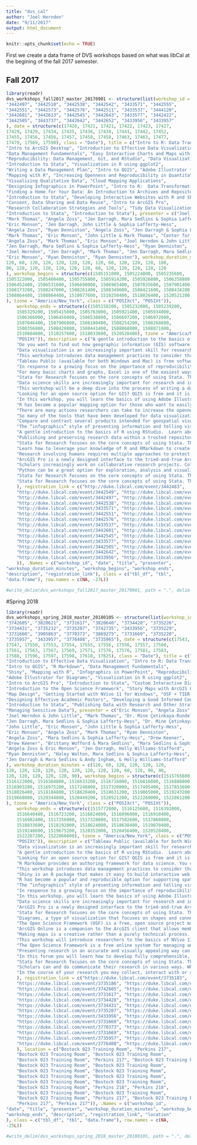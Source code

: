 ```yaml
---
title: "dvs_cal"
author: "Joel Herndon"
date: "9/11/2017"
output: html_document
---
```


```r
knitr::opts_chunk$set(echo = TRUE)
```
First we create a data frame of DVS workshops based on what was libCal at the begining of the fall 2017 semester.



## Fall 2017
```r
library(readr)
dvs_workshops_fall2017_master_20170901 <- structure(list(workshop_id = c("3442483", "3442549", "3442491", 
"3442497", "3442510", "3442538", "3442542", "3433571", "3442555", 
"3442551", "3442573", "3442576", "3442511", "3433537", "3444120", 
"3442601", "3442613", "3442545", "3442643", "3433577", "3442422", 
"3442505", "3443737", "3442642", "3442652", "3433956", "3433957"
), date = structure(c(17420, 17421, 17421, 17422, 17423, 17427, 
17429, 17429, 17434, 17435, 17436, 17438, 17441, 17442, 17452, 
17455, 17456, 17456, 17457, 17458, 17458, 17463, 17463, 17477, 
17479, 17569, 17598), class = "Date"), title = c("Intro to R: Data Transformations, Analysis, and Data Structures", 
"Intro to ArcGIS Desktop", "Introduction to Effective Data Visualization", 
"Data Management Fundamentals", "Easy Interactive Charts and Maps with Tableau", 
"Reproducibility: Data Management, Git, and RStudio", "Data Visualization with Excel", 
"Introduction to Stata", "Visualization in R using ggplot2", 
"Writing a Data Management Plan", "Intro to QGIS", "Adobe Illustrator to Enhance Charts and Graphs", 
"Mapping with R", "Increasing Openness and Reproducibility in Quantitative Research", 
"Visualizing Qualitative Data", "Cloud Mapping Applications", 
"Designing Infographics in PowerPoint", "Intro to R:  Data Transformations, Analysis, and Data Structures", 
"Finding a Home for Your Data: An Introduction to Archives and Repositories", 
"Introduction to Stata", "Developing Interactive Websites with R and Shiny", 
"Consent, Data Sharing and Data Reuse", "Intro to ArcGIS Pro", 
"Research Collaboration Strategies and Tools", "Tidy Data Visualization with Python", 
"Introduction to Stata", "Introduction to Stata"), presenter = c("Joel Herndon & John Little", 
"Mark Thomas", "Angela Zoss", "Jen Darragh, Mara Sedlins & Sophia Lafferty-Hess", 
"Eric Monson", "Jen Darragh, John Little & Sophia Lafferty-Hess", 
"Angela Zoss", "Ryan Denniston", "Angela Zoss", "Jen Darragh & Sophia Lafferty-Hess", 
"Mark Thomas", "Eric Monson", "John Little & Mark Thomas", "Center for Open Science", 
"Angela Zoss", "Mark Thomas", "Eric Monson", "Joel Herndon & John Little", 
"Jen Darragh, Mara Sedlins & Sophia Lafferty-Hess", "Ryan Denniston", 
"Joel Herndon", "Jen Darragh", "Mark Thomas", "Jen Darragh, Mara Sedlins & Sophia Lafferty-Hess", 
"Eric Monson", "Ryan Denniston", "Ryan Denniston"), workshop_duration_minutes = c(120, 
120, 60, 120, 120, 120, 120, 120, 120, 60, 120, 120, 120, 180, 
90, 120, 120, 120, 120, 120, 120, 60, 120, 120, 120, 120, 120
), workshop_begins = structure(c(1505151000, 1505224800, 1505235600, 
1505322000, 1505408400, 1505755800, 1505914200, 1505926800, 1506358800, 
1506452400, 1506531600, 1506690000, 1506965400, 1507035600, 1507901400, 
1508173200, 1508247000, 1508261400, 1508349600, 1508421600, 1508434200, 
1508864400, 1508864400, 1510077600, 1510250400, 1518026400, 1520521200
), tzone = "America/New_York", class = c("POSIXct", "POSIXt")), 
    workshop_ends = structure(c(1505158200, 1505232000, 1505239200, 
    1505329200, 1505415600, 1505763000, 1505921400, 1505934000, 
    1506366000, 1506456000, 1506538800, 1506697200, 1506972600, 
    1507046400, 1507906800, 1508180400, 1508254200, 1508268600, 
    1508356800, 1508428800, 1508441400, 1508868000, 1508871600, 
    1510084800, 1510257600, 1518033600, 1520528400), tzone = "America/New_York", class = c("POSIXct", 
    "POSIXt")), description = c("A gentle introduction to the basics of R using RStudio.  Learn about managing your R projects, data types, variable assignments, data structures, and packages such as tidyverse (dplyR) and ggvis.", 
    "Do you want to find out how geographic information (GIS) software can aid your research? This class will provide an overview of how ArcGIS Desktop software can help you analyze or visualize digital data that has a locational component, as well as discuss starting points for obtaining data. Examples will focus on social science data, but attendees are encouraged to ask questions regarding their own needs and will be welcome to make one-on-one appointments later for more focused instruction.", 
    "Data visualization is an increasingly important skill for researchers in all disciplines, but design skills are seldom taught explicitly.  This talk will focus on a few basic design principles than can help you improve your visualizations, regardless of your discipline or choice of software.  We will cover effective design choices for visualization and how to get started when visualizing your data.", 
    "This workshop introduces data management practices to consider throughout the research lifecycle: planning, organization, documentation, storage and backup, sharing, citation, and preservation. The workshop will offer an overview of general recommendations that are relevant across disciplines and will point attendees to additional resources at Duke and beyond.", 
    "Tableau Public (available for both Windows and Mac) is free software that allows individuals to quickly and easily explore their data with a wide variety of visual representations, as well as create interactive web-based visualization dashboards. This workshop will focus on using Tableau Public to create data visualizations, starting with an overview of how the program thinks about data, common data manipulation and loading, and the terminology used. Activities will include a sample data visualization and mapping project, which will give people hands-on experience using Tableau’s basic chart types and dashboard creation tools. We will also discuss publishing to the Tableau Public web server and related services and tools, like the full Tableau Desktop application (free for full-time students).", 
    "In response to a growing focus on the importance of reproducibility, replication, and transparency in the research endeavor, scholars are adapting their practices and learning new skills and tools. This workshop will introduce some general data management strategies that can increase the reproducibility of your work. You will also learn through hands-on exercises how to harness two specific tools, git and RStudio, to support the execution of more reproducible research projects. Git is a powerful version control system and RStudio is an open-source statistical software program. No previous experience with Git or R is required for this workshop.", 
    "For many basic charts and graphs, Excel is one of the easiest ways to create a data visualization.  Figuring out how to get Excel to produce exactly the chart you want, however, can be a bit of a headache.  In this workshop, we will learn how to create and modify many different charts within Excel, in addition to learning how PivotTables can help arrange the data in the best way for the chart we want.", 
    "Stata for Research focuses on the core concepts of using Stata. This workshop provides a hands on overview of how to load, manage, and analyze data using Stata. The workshop will also include a brief introduction to Stata graphics as well. No previous experience with Stata is required.", 
    "Data science skills are increasingly important for research and industry projects.  With complex data science projects, however, come complex needs for understanding and communicating analysis processes and results.  Ultimately, an analyst's data science toolbox is incomplete without visualization skills.  Incorporating effective visualizations directly into the analysis tool you are using can facilitate quick data exploration, streamline your research process, and improve the reproducibility of your research.", 
    "This workshop will be a deep dive into the process of writing a data management plan (DMP) using the DMPTool. To make the most of this workshop, attendees are encouraged to bring a “live” DMP that they are ready to begin or are currently in the process of writing.  Attendees without active DMPs may write a “test” DMP based on who they would typically apply to for research funding.  The “test” DMP can then serve as a useful reference when it is time to write a live plan. The instructors (both Research Data Management Consultants) will be on-hand to provide individual help during the writing portion of the workshop as needed and, following the workshop, are available to review plans through the DMPTool at any point up to final submission. ", 
    "Looking for an open source option for GIS? QGIS is free and it is one alternative to using ArcGIS. In this workshop we will demonstrate how to import and analyze data in QGIS and discuss the benefits of using QGIS over other GIS software. In the process, we'll go over some general GIS concepts such as layers, types of GIS files, and projections.", 
    "In this workshop, you will learn the basics of using Adobe Illustrator, the professional standard in vector graphics software, for fine-tuning charts and graphs created in other programs like Excel, Matlab and R. Many people avoid using Illustrator because of its steep learning curve, but you will see that once you know a few basic tools, it is quite easy to give all your work a consistent look, extra highlights and annotations, and that professional edge. There are no prerequisites – we will start with the basics. (Note that the material presented here is a more complete and expanded treatment of the last section of my previous Illustrator workshops where chart modification always got squeezed into the last half-hour, which was not enough time.)", 
    "R has become a popular mapping option for those who want to easily switch between spatial and statistical analysis and reproduce/share the code easily.  This workshop will demonstrate how to import and view shapefiles, run statistical analysis, and create a leaflet map which can be used online.  Prerequisites: Intro to R: Data Transformations, Analysis, and Data Structures.  Please attend this workshop or watch the video. Knowledge of GIS concepts is recommended.", 
    "There are many actions researchers can take to increase the openness and reproducibility of their work. Please join us for a workshop, hosted by the Center for Open Science, to learn easy, practical steps researchers can take to increase the reproducibility of their work. The workshop will be hands-on. Using example studies, attendees will actively participate in creating a reproducible project from start to finish. Topics covered include project documentation, version control, pre-analysis plans, and open source tools like the Open Science Framework.", 
    "So many of the tools that have been developed for data visualization focus on data that are in spreadsheet format, especially data that are number-heavy.  For qualitative research, numerical data may not be the primary focus, or the numerical data may be difficult to visualize for other reasons.  This workshop will explore some of the complications of trying to visualize qualitative data, walking through examples of different types of qualitative data projects and the visualizations that have been produced from those projects.  Exercises will help attendees work through the process of developing visualizations for sample qualitative projects.  The workshop will include recommendations for tools that may be useful, but we will focus more on the process of identifying possible visual elements within a qualitative data project than on a specific software application.", 
    "Compare and contrast several products intended for geospatial visualization (e.g., a map to embed in a blog or PowerPoint, or for a poster session) and, in some cases, for GIS data analysis.  We'll focus on ArcGIS Online, which is a companion to the ArcGIS client that allows members of a group to store and share spatial data online, and that can be used independently or in conjunction with the ArcGIS client.  Also, we'll touch on several other cloud-based options for creating simple maps for sharing.", 
    "The “infographics” style of presenting information and telling visual stories is popular both for internal reporting and for trying to reach and teach the general public. There are many desktop and online tools that can be used to compose static infographics, but we will focus on Microsoft PowerPoint because so many people have free access to it on campus and already have some comfort with it as a visual communications tool. This workshop will give a brief introduction to graphic design and storytelling principles, as well as hands-on practice with using PowerPoint to create icons and other vector shapes to combine with text and visualizations to tell compelling and eye-catching data stories. There are no prerequisites, but some experience using PowerPoint will be helpful.", 
    "A gentle introduction to the basics of R using RStudio.  Learn about managing your R projects, data types, variable assignments, data structures, and packages such as tidyverse (dplyR) and ggvis.", 
    "Publishing and preserving research data within a trusted repository helps researchers comply with funder and journal data sharing policies, supports the discovery of and access to data, and can result in more visibility and higher impact for research projects. This workshop will provide an overview of the different types of repositories and the overall role of repositories within the data sharing landscape. Key repositories in various disciplines will be explored, and attendees will learn about resources for locating and assessing repositories. Attendees will also have an opportunity to locate appropriate repositories for their own research. ", 
    "Stata for Research focuses on the core concepts of using Stata. This workshop provides a hands on overview of how to load, manage, and analyze data using Stata. The workshop will also include a brief introduction to Stata graphics as well. No previous experience with Stata is required.", 
    "Learn how to leverage your knowledge of R and RMarkdown to create compelling, interactive website and interactive documents using the Shiny web application framework.  Shiny makes it easy to transition from desktop based analysis and visualizations to interactive websites without having to learn HTML, CSS, and javascript.  This workshop provides an overview of the shiny framework along with examples and exercises designed to build confidence in developing shiny based documents and websites.  ", 
    "Research involving humans requires multiple approaches to protect participants’ anonymity. If you are planning to (or are required to) share your human subjects’ data outside of your original project team, or plan to re-use data you collected previously for a new research project, you will need to design a consent form/consent protocol that properly addresses these situations.  This workshop will present various research scenarios with examples of how consent protocols should be developed.", 
    "ArcGIS Pro is a newly designed interface to the tried-and-true ArcGIS desktop software. It has essentially the same functions, but with more of a MS-Office interface. As a native 64-bit program, it also has superior performance. There are a few nice feature enhancements such as multiple layouts in a single project.  It's more fully integrated with ArcGIS Online, and users will need to have created an Duke ArcGIS Online account. An administrator will activate your ArcGIS Pro license after you've created an ArcGIS Online account.", 
    "Scholars increasingly work on collaborative research projects. Collaborative projects often bring together partners across disciplines, institutions, and sectors. These projects present opportunities for innovation but also raise challenges for the development of efficient and effective workflows and the management of data. This workshop will examine considerations for collaborative research and present some strategies for developing and documenting workflows as well as methods for storing and sharing data. We will also look at some tools (i.e., Box, OSF, PRDN, etc.) available at Duke that can be used to support these types of projects. ", 
    "Python can be a great option for exploration, analysis and visualization of tabular data, like spreadsheets and CSV files, if you know which tools to use and how to get started. This workshop will take you through some practical examples of using Python and the Pandas module inside a Jupyter notebook, to load data, transform it into a standard “tidy” format, and visualize it with Seaborn (or another similar module). There are no prerequisites for this workshop – familiarity with the Python programming language is not required, but you will probably find it easier to follow if you have a little coding experience since we will not be giving an overview of the language itself. Instead, the focus will be on learning how to use the language through conceptual understanding and recipes for specific, commonly-useful tasks.", 
    "Stata for Research focuses on the core concepts of using Stata. This workshop provides a hands on overview of how to load, manage, and analyze data using Stata. The workshop will also include a brief introduction to Stata graphics as well. No previous experience with Stata is required.", 
    "Stata for Research focuses on the core concepts of using Stata. This workshop provides a hands on overview of how to load, manage, and analyze data using Stata. The workshop will also include a brief introduction to Stata graphics as well. No previous experience with Stata is required."
    ), registration_link = c("http://duke.libcal.com/event/3442483", 
    "http://duke.libcal.com/event/3442549", "http://duke.libcal.com/event/3442491", 
    "http://duke.libcal.com/event/3442497", "http://duke.libcal.com/event/3442510", 
    "http://duke.libcal.com/event/3442538", "http://duke.libcal.com/event/3442542", 
    "http://duke.libcal.com/event/3433571", "http://duke.libcal.com/event/3442555", 
    "http://duke.libcal.com/event/3442551", "http://duke.libcal.com/event/3442573", 
    "http://duke.libcal.com/event/3442576", "http://duke.libcal.com/event/3442511", 
    "http://duke.libcal.com/event/3433537", "http://duke.libcal.com/event/3444120", 
    "http://duke.libcal.com/event/3442601", "http://duke.libcal.com/event/3442613", 
    "http://duke.libcal.com/event/3442545", "http://duke.libcal.com/event/3442643", 
    "http://duke.libcal.com/event/3433577", "http://duke.libcal.com/event/3442422", 
    "http://duke.libcal.com/event/3442505", "http://duke.libcal.com/event/3443737", 
    "http://duke.libcal.com/event/3442642", "http://duke.libcal.com/event/3442652", 
    "http://duke.libcal.com/event/3433956", "http://duke.libcal.com/event/3433957"
    )), .Names = c("workshop_id", "date", "title", "presenter", 
"workshop_duration_minutes", "workshop_begins", "workshop_ends", 
"description", "registration_link"), class = c("tbl_df", "tbl", 
"data.frame"), row.names = c(NA, -27L))

#write_delim(dvs_workshops_fall2017_master_20170901, path = ".", delim = "\t")
```


#Spring 2018

```r
library(readr)
dvs_workshops_spring_2018_master_20180105 <- structure(list(workshop_id = c("3735183", "3735186", "3734408", 
"3742605", "3820621", "3731617", "3820640", "3734428", "3735226", 
"3734431", "3735232", "3735207", "3742735", "3433956", "3735229", 
"3731660", "3905863", "3770373", "3869275", "3731669", "3735220", 
"3735957", "3433957", "3776408", "3735965"), date = structure(c(17543, 
17547, 17550, 17553, 17554, 17555, 17556, 17556, 17557, 17560, 
17561, 17563, 17567, 17569, 17571, 17576, 17576, 17581, 17583, 
17588, 17596, 17597, 17598, 17618, 17625), class = "Date"), title = c("Easy Charts and Maps with Tableau", 
"Introduction to Effective Data Visualization", "Intro to R: Data Transformations, Analysis, and Data Structures", 
"Intro to QGIS", "R Markdown", "Data Management Fundamentals", 
"Shiny", "Mapping with R", "Infographics in PowerPoint", "Reproducibility: Data Management, Git, and RStudio", 
"Adobe Illustrator for Diagrams", "Visualization in R using ggplot2", 
"Intro to ArcGIS Pro", "Introduction to Stata", "Custom Interactive Diagrams in LucidChart", 
"Introduction to the Open Science Framework", "Story Maps with ArcGIS Online", 
"Map Design", "Getting Started with NVivo 11 for Windows", "OSF + TIER Protocol: Designing a reproducible workflow", 
"Designing Effective Academic Posters", "Developing a Good Informed Consent Process", 
"Introduction to Stata", "Publishing Data with Research and Other Strategies for Increasing Your Impact", 
"Managing Sensitive Data"), presenter = c("Eric Monson", "Angela Zoss", 
"Joel Herndon & John Little", "Mark Thomas", "Dr. Mine Çetinkaya-Rundel", 
"Jen Darragh, Mara Sedlins & Sophia Lafferty-Hess", "Dr. Mine Çetinkaya-Rundel", 
"John Little", "Eric Monson", "John Little & Sophia Lafferty-Hess", 
"Eric Monson", "Angela Zoss", "Mark Thomas", "Ryan Denniston", 
"Angela Zoss", "Mara Sedlins & Sophia Lafferty-Hess", "Drew Keener", 
"Drew Keener", "Brittany Wofford & Mara Sedlins", "Mara Sedlins & Sophia Lafferty-Hess", 
"Angela Zoss & Eric Monson", "Jen Darragh, Holly Williams-Stafford", 
"Ryan Denniston", "Haley Walton, Mara Sedlins & Sophia Lafferty-Hess", 
"Jen Darragh & Mara Sedlins & Andy Ingham, & Holly Williams-Stafford"
), workshop_duration_minutes = c(120, 60, 120, 120, 120, 120, 
120, 120, 120, 120, 120, 120, 120, 120, 120, 60, 120, 90, 90, 
120, 120, 120, 120, 120, 90), workshop_begins = structure(c(1515765600, 
1516122000, 1516384800, 1516633200, 1516716000, 1516816800, 1516888800, 
1516903200, 1516975200, 1517248800, 1517320800, 1517495400, 1517853600, 
1518026400, 1518184800, 1518620400, 1518631200, 1519065000, 1519243200, 
1519668000, 1520344800, 1520449200, 1520521200, 1522260000, 1522861200
), tzone = "America/New_York", class = c("POSIXct", "POSIXt")), 
    workshop_ends = structure(c(1515772800, 1516125600, 1516392000, 
    1516640400, 1516723200, 1516824000, 1516896000, 1516910400, 
    1516982400, 1517256000, 1517328000, 1517502600, 1517860800, 
    1518033600, 1518192000, 1518624000, 1518638400, 1519070400, 
    1519248600, 1519675200, 1520352000, 1520456400, 1520528400, 
    1522267200, 1522866600), tzone = "America/New_York", class = c("POSIXct", 
    "POSIXt")), description = c("Tableau Public (available for both Windows and Mac) is free software that allows individuals to quickly and easily explore their data with a wide variety of visual representations, as well as create interactive web-based visualization dashboards. This workshop will focus on using Tableau Public to create data visualizations, starting with an overview of how the program thinks about data, common data manipulation and loading, and the terminology used. Activities will include a sample data visualization and mapping project, which will give people hands-on experience using Tableau’s basic chart types and dashboard creation tools. We will also discuss publishing to the Tableau Public web server and related services and tools, like the full Tableau Desktop application (free for full-time students).", 
    "Data visualization is an increasingly important skill for researchers in all disciplines, but design skills are seldom taught explicitly.  This talk will focus on a few basic design principles than can help you improve your visualizations, regardless of your discipline or choice of software.  We will cover effective design choices for visualization and how to get started when visualizing your data.", 
    "A gentle introduction to the basics of R using RStudio.  Learn about managing your R projects, data types, variable assignments, data structures, and packages such as tidyverse (dplyR) and ggvis.", 
    "Looking for an open source option for GIS? QGIS is free and it is one alternative to using ArcGIS. In this workshop we will demonstrate how to import and analyze data in QGIS and discuss the benefits of using QGIS over other GIS software. In the process, we'll go over some general GIS concepts such as layers, types of GIS files, and projections.", 
    "R Markdown provides an authoring framework for data science. You can use a single R Markdown file to both save and execute code or generate high quality reports that can be shared with an audience. This hands-on workshop will demonstrate the how to create fully reproducible static and dynamic R Markdown reports in a variety of output formats and will provide tips and tricks for customization.", 
    "This workshop introduces data management practices to consider throughout the research lifecycle: planning, organization, documentation, storage and backup, sharing, citation, and preservation. The workshop will offer an overview of general recommendations that are relevant across disciplines and will point attendees to additional resources at Duke and beyond.", 
    "Shiny is an R package that makes it easy to build interactive web apps straight from R. You can host standalone apps on a webpage or embed them in R Markdown documents or build dashboards. This workshop will introduce you to the basics of building web applications with Shiny, essentials of reactive programming, and how to customize and deploy your apps for others to use.", 
    "R has become a popular and reproducible option for supporting spatial and statistical analysis. This hands-on workshop will demonstrate how to plot x/y coordinates; how to generate thematic chloropleths with US Census and other federal data; import, view and produce shapefiles; and create leaflet maps for viewing on the web.", 
    "The “infographics” style of presenting information and telling visual stories is popular both for internal reporting and for trying to reach and teach the general public. There are many desktop and online tools that can be used to compose static infographics, but we will focus on Microsoft PowerPoint because so many people have free access to it on campus and already have some comfort with it as a visual communications tool. This workshop will give a brief introduction to graphic design and storytelling principles, as well as hands-on practice with using PowerPoint to create icons and other vector shapes to combine with text and visualizations to tell compelling and eye-catching data stories. There are no prerequisites, but some experience using PowerPoint will be helpful.", 
    "In response to a growing focus on the importance of reproducibility, replication, and transparency in the research endeavor, scholars are adapting their practices and learning new skills and tools. This workshop will introduce some general data management strategies that can increase the reproducibility of your work. You will also learn through hands-on exercises how to harness two specific tools, git and RStudio, to support the execution of more reproducible research projects. Git is a powerful version control system and RStudio is an open-source statistical software program. ", 
    "In this workshop, you will learn the basics of using Adobe Illustrator, the professional standard in vector graphics software for creating diagrams and infographics. Many people avoid using it because of its steep learning curve, but you will see that it is quite easy to combine simple shapes to create interesting and clear diagrams, and to give all your work that professional edge. There are no prerequisites.", 
    "Data science skills are increasingly important for research and industry projects.  With complex data science projects, however, come complex needs for understanding and communicating analysis processes and results.  Ultimately, an analyst's data science toolbox is incomplete without visualization skills.  Incorporating effective visualizations directly into the analysis tool you are using can facilitate quick data exploration, streamline your research process, and improve the reproducibility of your research.", 
    "ArcGIS Pro is a newly designed interface to the tried-and-true ArcGIS desktop software. It has essentially the same functions, but with more of a MS-Office interface. As a native 64-bit program, it also has superior performance. There are a few nice feature enhancements such as multiple layouts in a single project.  It's more fully integrated with ArcGIS Online, and users will need to have created an Duke ArcGIS Online account. An administrator will activate your ArcGIS Pro license after you've created an ArcGIS Online account.", 
    "Stata for Research focuses on the core concepts of using Stata. This workshop provides a hands on overview of how to load, manage, and analyze data using Stata. The workshop will also include a brief introduction to Stata graphics as well. No previous experience with Stata is required.", 
    "Diagrams, a type of visualization that focuses on shapes and connectors, can be used to visualize a structure, process, or concept.  Diagrams can be created in any standard graphic design or drawing programs, but there are only a few general diagramming tools that are specially designed to assist with spacial arrangement and shape choice, and many of those tools focus on creating static, print-based diagrams. LucidChart, available to members of the Duke community, can create engaging diagrams with interactive components that can be shared and embedded online. ", 
    "The Open Science Framework (OSF) is a free, open source project management tool developed and maintained by the Center for Open Science. The OSF can help scholars manage their workflow, organize their materials, and share all or part of a project with the broader research community. This workshop will demonstrate some of the key functionalities of the tool including how to structure your materials, manage permissions, version content, integrate with third-party tools (such as Box, GitHub, or Mendeley), share materials, register projects, and track usage. ", 
    "ArcGIS Online is a companion to the ArcGIS client that allows members of a group to store and share spatial data online and to perform GIS analysis in a browser environment. It can be used independently or in conjunction with an ArcGIS client. We'll focus on its Story Maps, which provide a way to disseminate a finished product in an interactive web interface. The audience doesn't need to know or have access to any ArcGIS products. Story Maps allow the integration of other media (photos, text, videos) and allow following changes over space and time.", 
    "Making maps is a creative rather than a purely technical process. Even if you can expertly use the latest and most advanced tools, you still have to make design decisions based on your specific audience, data, and goals. This workshop will present an overview of concepts in cartography and provide practical techniques for creating effective, visually appealing maps. We will explore design principles by analyzing plenty of examples. No specific software experience or GIS knowledge is required.", 
    "This workshop will introduce researchers to the basics of NVivo 11 Pro for Windows, a qualitative data analysis software. Participants will learn the foundations needed to begin analyzing data in NVivo. Topics will include how to import data, create nodes and code, and  run basic queries. Although Mac users are welcome to attend, this workshop will primarily focus on using NVivo in the Windows environment, though we will discuss some of the differences between the two versions of the software.", 
    "The Open Science Framework is a free online system for managing and sharing research materials throughout the research cycle, and the TIER Protocol is a workflow for maintaining well-organized documentation of your data and analyses. This workshop will introduce you to key features of the OSF and demonstrate how it can be used in conjunction with TIER to facilitate reproducible research practices, collaboration, and best practices in data management.", 
    "Presenting research in an accurate and visually appealing way can have a huge impact on the communication of research to a broader audience. Academic posters are some of the most visual outputs of a research project, and becoming familiar with good strategies for poster design allows researchers to take full advantage of the opportunity to network with colleagues and promote their own research. This workshop will cover basic considerations for designing effective academic posters, including use of color, layout, fonts/typography, and software choices. Hands-on activities throughout the workshop will also help participants gain comfort with how to apply general principles to the design of a real poster.  This workshop will focus on PowerPoint for poster creation, but many of the techniques will apply to more powerful programs like Adobe Illustrator.", 
    "In this forum you will learn how to develop fully comprehensible, participant-friendly consent protocols. With numerous research funders and journal publishers requiring data management and sharing plans, consent forms and protocols need to address how participant privacy will be protected throughout a project’s lifecycle and how and what data will be shared. The workshop includes interactive exercises where you will assess consent form language to ensure that it is appropriate for the target study population and addresses data sharing in a responsible way. ", 
    "Stata for Research focuses on the core concepts of using Stata. This workshop provides a hands on overview of how to load, manage, and analyze data using Stata. The workshop will also include a brief introduction to Stata graphics as well. No previous experience with Stata is required.", 
    "Scholars can and do communicate their research in various ways. While peer-reviewed journal publications remain the primary outlet for sharing the key results of research projects, there are growing norms (and expectations) that the underlying data from projects should also be published. In this workshop, we will look at 1) strategies to effectively publish data; 2) journal policies related to data sharing; 3) new types of publications such as data articles and registered reports; and 4) strategies for increasing and measuring the impact of your research. There will also be a hands-on portion of the workshop where participants will create their own ORCID identifier. ", 
    "In the course of your research you may collect, interact with or analyze data that are classified as “Sensitive” or \"Restricted\" according to Duke's data classification standard. In this workshop we will examine common sensitive data types, how Duke’s IRB and Information Technology Security Office (ITSO) expects you to protect that data throughout your project’s lifecycle and the resources available to you for sensitive data storage and analysis, data de-identification, and data archiving and sharing."
    ), registration_link = c("https://duke.libcal.com/event/3735183", 
    "https://duke.libcal.com/event/3735186", "https://duke.libcal.com/event/3734408", 
    "https://duke.libcal.com/event/3742605", "https://duke.libcal.com/event/3820621", 
    "https://duke.libcal.com/event/3731617", "https://duke.libcal.com/event/3820640", 
    "https://duke.libcal.com/event/3734428", "https://duke.libcal.com/event/3735226", 
    "https://duke.libcal.com/event/3734431", "https://duke.libcal.com/event/3735232", 
    "https://duke.libcal.com/event/3735207", "https://duke.libcal.com/event/3742735", 
    "https://duke.libcal.com/event/3433956", "https://duke.libcal.com/event/3735229", 
    "https://duke.libcal.com/event/3731660", "https://duke.libcal.com/event/3905863", 
    "https://duke.libcal.com/event/3770373", "https://duke.libcal.com/event/3869275", 
    "https://duke.libcal.com/event/3731669", "https://duke.libcal.com/event/3735220", 
    "https://duke.libcal.com/event/3735957", "https://duke.libcal.com/event/3433957", 
    "https://duke.libcal.com/event/3776408", "https://duke.libcal.com/event/3735965"
    ), location = c("Bostock 023 Training Room", "Perkins 217", 
    "Bostock 023 Training Room", "Bostock 023 Training Room", 
    "Bostock 023 Training Room", "Perkins 217", "Bostock 023 Training Room", 
    "Bostock 023 Training Room", "Bostock 023 Training Room", 
    "Bostock 023 Training Room", "Bostock 023 Training Room", 
    "Bostock 023 Training Room", "Bostock 023 Training Room", 
    "Bostock 023 Training Room", "Bostock 023 Training Room", 
    "Bostock 023 Training Room", "Perkins 218", "Perkins 218", 
    "Bostock 023 Training Room", "Bostock 023 Training Room", 
    "Bostock 023 Training Room", "Perkins 217", "Bostock 023 Training Room", 
    "Perkins 217", "Perkins 217")), .Names = c("workshop_id", 
"date", "title", "presenter", "workshop_duration_minutes", "workshop_begins", 
"workshop_ends", "description", "registration_link", "location"
), class = c("tbl_df", "tbl", "data.frame"), row.names = c(NA, 
-25L))

#write_delim(dvs_workshops_spring_2018_master_20180105, path = ".", delim = "\t")
```


